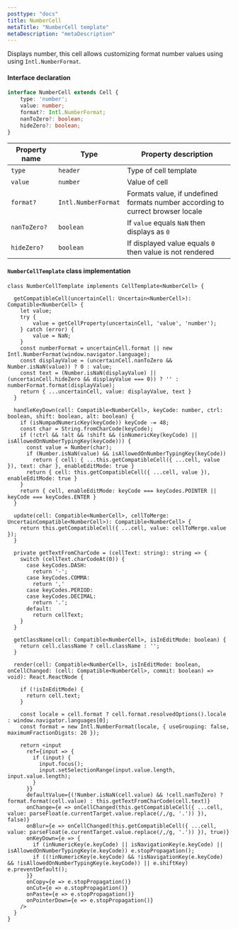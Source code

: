 ```yaml
---
posttype: "docs"
title: NumberCell
metaTitle: "NumberCell template"
metaDescription: "metaDescription"
---
```


Displays number, this cell allows customizing format number values using using `Intl.NumberFormat`. 

#### Interface declaration 

```ts
interface NumberCell extends Cell {
    type: 'number';
    value: number;
    format?: Intl.NumberFormat;
    nanToZero?: boolean;
    hideZero?: boolean;
}
```

| Property name     | Type                  | Property description | 
| ------------      | -------------         | -------------------- |
| `type`            | `header`              | Type of cell template | 
| `value`           | `number`              | Value of cell | 
| `format?`         | `Intl.NumberFormat`   | Formats value, if undefined formats number according to currect browser locale | 
| `nanToZero?`      | `boolean`             | If `value` equals `NaN` then displays as `0` | 
| `hideZero?`       | `boolean`             | If displayed value equals `0` then value is not rendered | 

#### `NumberCellTemplate` class implementation

```tsx
class NumberCellTemplate implements CellTemplate<NumberCell> {

  getCompatibleCell(uncertainCell: Uncertain<NumberCell>): Compatible<NumberCell> {
    let value;
    try {
        value = getCellProperty(uncertainCell, 'value', 'number');
    } catch (error) {
        value = NaN;
    }
    const numberFormat = uncertainCell.format || new Intl.NumberFormat(window.navigator.language);
    const displayValue = (uncertainCell.nanToZero && Number.isNaN(value)) ? 0 : value;
    const text = (Number.isNaN(displayValue) || (uncertainCell.hideZero && displayValue === 0)) ? '' : numberFormat.format(displayValue);
    return { ...uncertainCell, value: displayValue, text }
  }

  handleKeyDown(cell: Compatible<NumberCell>, keyCode: number, ctrl: boolean, shift: boolean, alt: boolean) {
    if (isNumpadNumericKey(keyCode)) keyCode -= 48;
    const char = String.fromCharCode(keyCode);
    if (!ctrl && !alt && !shift && (inNumericKey(keyCode) || isAllowedOnNumberTypingKey(keyCode))) {
      const value = Number(char);
      if (Number.isNaN(value) && isAllowedOnNumberTypingKey(keyCode))
        return { cell: { ...this.getCompatibleCell({ ...cell, value }), text: char }, enableEditMode: true }
      return { cell: this.getCompatibleCell({ ...cell, value }), enableEditMode: true }
    }
    return { cell, enableEditMode: keyCode === keyCodes.POINTER || keyCode === keyCodes.ENTER }
  }

  update(cell: Compatible<NumberCell>, cellToMerge: UncertainCompatible<NumberCell>): Compatible<NumberCell> {
    return this.getCompatibleCell({ ...cell, value: cellToMerge.value });
  }

  private getTextFromCharCode = (cellText: string): string => {
    switch (cellText.charCodeAt(0)) {
      case keyCodes.DASH:
        return '-';
      case keyCodes.COMMA:
        return ','
      case keyCodes.PERIOD:
      case keyCodes.DECIMAL:
        return '.';
      default:
        return cellText;
    }
  }

  getClassName(cell: Compatible<NumberCell>, isInEditMode: boolean) {
    return cell.className ? cell.className : '';
  }

  render(cell: Compatible<NumberCell>, isInEditMode: boolean, onCellChanged: (cell: Compatible<NumberCell>, commit: boolean) => void): React.ReactNode {

    if (!isInEditMode) {
      return cell.text;
    }

    const locale = cell.format ? cell.format.resolvedOptions().locale : window.navigator.languages[0];
    const format = new Intl.NumberFormat(locale, { useGrouping: false, maximumFractionDigits: 20 });

    return <input
      ref={input => {
        if (input) {
          input.focus();
          input.setSelectionRange(input.value.length, input.value.length);
        }
      }}
      defaultValue={(!Number.isNaN(cell.value) && !cell.nanToZero) ? format.format(cell.value) : this.getTextFromCharCode(cell.text)}
      onChange={e => onCellChanged(this.getCompatibleCell({ ...cell, value: parseFloat(e.currentTarget.value.replace(/,/g, '.')) }), false)}
      onBlur={e => onCellChanged(this.getCompatibleCell({ ...cell, value: parseFloat(e.currentTarget.value.replace(/,/g, '.')) }), true)}
      onKeyDown={e => {
        if (inNumericKey(e.keyCode) || isNavigationKey(e.keyCode) || isAllowedOnNumberTypingKey(e.keyCode)) e.stopPropagation();
        if ((!inNumericKey(e.keyCode) && !isNavigationKey(e.keyCode) && !isAllowedOnNumberTypingKey(e.keyCode)) || e.shiftKey) e.preventDefault();
      }}
      onCopy={e => e.stopPropagation()}
      onCut={e => e.stopPropagation()}
      onPaste={e => e.stopPropagation()}
      onPointerDown={e => e.stopPropagation()}
    />
  }
}
```
